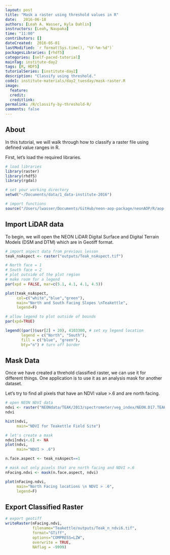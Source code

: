 ```yaml
---
layout: post
title: "Mask a raster using threshold values in R"
date:   2016-06-18
authors: [Leah A. Wasser, Kyla Dahlin]
instructors: [Leah, Naupaka]
time: "11:00"
contributors: []
dateCreated:  2016-05-01
lastModified: `r format(Sys.time(), "%Y-%m-%d")`
packagesLibraries: [rhdf5]
categories: [self-paced-tutorial]
mainTag: institute-day2
tags: [R, HDF5]
tutorialSeries: [institute-day2]
description: "Classify using threshold."
code1: institute-materials/day2_tuesday/mask-raster.R
image:
  feature: 
  credit: 
  creditlink:
permalink: /R/classify-by-threshold-R/
comments: false
---
```


## About

In this tutorial, we will walk through how to classify a raster file using
defined value ranges in R. 

First, let's load the required libraries.

```r
# load libraries
library(raster)
library(rhdf5)
library(rgdal)

# set your working directory
setwd("~/Documents/data/1_data-institute-2016")

# import functions
source("/Users/lwasser/Documents/GitHub/neon-aop-package/neonAOP/R/aop-data.R")

```

## Import LiDAR data

To begin, we will open the NEON LiDAR Digital Surface and Digital Terrain Models
(DSM and DTM) which are in Geotiff format.

```r

# import aspect data from previous lesson
teak_nsAspect <- raster("outputs/Teak_nsAspect.tif")

# North face = 1
# South face = 2
# plot outside of the plot region
# make room for a legend
par(xpd = FALSE, mar=c(5.1, 4.1, 4.1, 4.5))

plot(teak_nsAspect, 
     col=c("white","blue","green"),
     main="North and South Facing Slopes \nTeakettle",
     legend=F)

# allow legend to plot outside of bounds
par(xpd=TRUE)

legend((par()$usr[2] + 20), 4103300, # set xy legend location
       legend = c("North", "South"),
       fill = c("blue", "green"), 
       bty="n") # turn off border

```

## Mask Data

Once we have created a threhold classified raster, we can use it for different things.
One application is to use it as an analysis mask for another dataset. 

Let's try to find all pixels that have an NDVI value >.6 and are north facing. 

```r

# open NEON NDVI data
ndvi <- raster("NEONdata/TEAK/2013/spectrometer/veg_index/NEON.D17.TEAK.DP2.20130614_100459_NDVI.tif")
ndvi

hist(ndvi,
     main="NDVI for Teakettle Field Site")

# let's create a mask
ndvi[ndvi<.6] <- NA
plot(ndvi,
     main="NDVI > .6")

```


```r

n.face.aspect <- teak_nsAspect==1

# mask out only pixels that are north facing and NDVI >.6
nFacing.ndvi <- mask(n.face.aspect, ndvi)

plot(nFacing.ndvi,
     main="North Facing locations \n NDVI > .6",
     legend=F)

```

## Export Classified Raster

```r

# export geotiff 
writeRaster(nFacing.ndvi,
            filename="Teakettle/outputs/Teak_n_ndvi6.tif",
            format="GTiff",
            options="COMPRESS=LZW",
            overwrite = TRUE,
            NAflag = -9999)


```